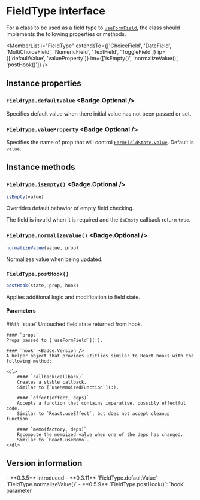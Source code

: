 <Module name="zeta-dom-react" />

# FieldType interface

For a class to be used as a field type to [`useFormField`](:), the class should
implements the following properties or methods.

<MemberList
    i="FieldType"
    extendsTo={['ChoiceField', 'DateField', 'MultiChoiceField', 'NumericField', 'TextField', 'ToggleField']}
    ip={['defaultValue', 'valueProperty']}
    im={['isEmpty()', 'normalizeValue()', 'postHook()']} />

## Instance properties

### `FieldType.defaultValue` <Badge.Optional />

Specifies default value when there initial value has not been passed or set.

### `FieldType.valueProperty` <Badge.Optional />

Specifies the name of prop that will control [`FormFieldState.value`](:). Default is `value`.

## Instance methods

### `FieldType.isEmpty()` <Badge.Optional />

```javascript
isEmpty(value)
```

Overrides default behavior of empty field checking.

The field is invalid when it is required and the `isEmpty` callback return `true`.

### `FieldType.normalizeValue()` <Badge.Optional />

```javascript
normalizeValue(value, prop)
```

Normalizes value when being updated.

### `FieldType.postHook()`

```javascript
postHook(state, prop, hook)
```

Applies additional logic and modification to field state.

#### Parameters

<dl>
    #### `state`
    Untouched field state returned from hook.

    #### `props`
    Props passed to [`useFormField`](:).

    #### `hook` <Badge.Version />
    A helper object that provides utitlies similar to React hooks with the following method:

    <dl>
        #### `callback(callback)`
        Creates a stable callback.
        Similar to [`useMemoizedFunction`](:).

        #### `effect(effect, deps)`
        Accepts a function that contains imperative, possibly effectful code.
        Similar to `React.useEffect`, but does not accept cleanup function.

        #### `memo(factory, deps)`
        Recompute the memoized value when one of the deps has changed.
        Similar to `React.useMemo`.
    </dl>

</dl>

## Version information

<VersionTimeline module="zeta-dom-react">
- **0.3.5** Introduced
- **0.3.11** `FieldType.defaultValue`<br/>`FieldType.normalizeValue()`
- **0.5.9** `FieldType.postHook()`: `hook` parameter
</VersionTimeline>
